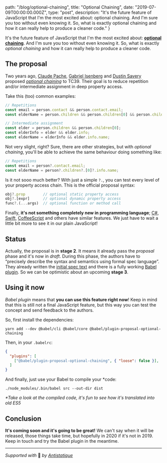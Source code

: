 
  path: "/blog/optional-chaining",
  title: "Optional Chaining",
  date: "2019-07-09T00:00:00.000Z",
  type: "post",
  description: "It's the future feature of JavaScript that I'm the most excited about: optional chaining. And I'm sure you too without even knowing it. So, what is exactly optional chaining  and how it can really help to produce a cleaner code."
}

It's the future feature of JavaScript that I'm the most excited about: [**optional chaining**](https://github.com/tc39/proposal-optional-chaining). And I'm sure you too without even knowing it. So, what is exactly *optional chaining*  and how it can really help to produce a cleaner code.

## The proposal
Two years ago, [Claude Pache](https://github.com/claudepache), [Gabriel Isenberg](https://github.com/gisenberg) and [Dustin Savery](https://github.com/dustinsavery) proposed *[optional chaining](https://github.com/tc39/proposal-optional-chaining)* to TC39. Their goal is to reduce repetition and/or intermediate assignment in deep property access.

Take this (too) common examples:
```js
// Repetitions
const email = person.contact && person.contact.email;
const elderName = person.children && person.children[0] && person.children[0].info && person.children[0].info.name;

// Intermediate assignment
const elder = person.children && person.children[0];
const elderInfo = elder && elder.info;
const elderName = elderInfo && elder.info.name;
```

Not very slight, right? Sure, there are other strategies, but with *optional chaining*, you'll be able to achieve the same behaviour doing something like:

```js
// Repetitions
const email = person?.contact.email;
const elderName = person?.children?.[0]?.info.name;
```

Is it not sooo much better? With just a simple `?.`, you can test every level of your property access chain. This is the official proposal syntax:

```javascript
obj?.prop        // optional static property access
obj?.[expr]      // optional dynamic property access
func?.(...args)  // optional function or method call
```

Finally, **it's not something completely new in programming language**; [C#](https://msdn.microsoft.com/en-us/library/dn986595.aspx), [Swift](https://developer.apple.com/library/content/documentation/Swift/Conceptual/Swift_Programming_Language/OptionalChaining.html#//apple_ref/doc/uid/TP40014097-CH21-ID245), [CoffeeScript](http://coffeescript.org/#existential-operator) and others have similar features. We just have to wait a little bit more to see it in our plain JavaScript!

## Status
Actually, the proposal is in **stage 2**. It means it already pass the *proposal* phase and it's now in *draft*. During this phase, the authors have to “precisely describe the syntax and semantics using formal spec language”.  They already written the [initial spec text](https://tc39.es/proposal-optional-chaining/) and there is a fully working [Babel plugin](https://babeljs.io/docs/en/babel-plugin-proposal-optional-chaining). So we can be optimistic about an upcoming **stage 3**.

## Using it now
*Babel plugin* means that **you can use this feature right now**! Keep in mind that this is still not a final JavaScript feature, but this way you can test the concept and send feedback to the authors.

So, first install the dependencies:
```shell
yarn add --dev @babel/cli @babel/core @babel/plugin-proposal-optional-chaining
```

Then, in your `.babelrc`:
```json
{
  "plugins": [
    ["@babel/plugin-proposal-optional-chaining", { "loose": false }],
  ]
}
```

And finally, just use your Babel to compile your *code:
```shell
./node_modules/.bin/babel src --out-dir dist
```
*\*Take a look at the compiled code, it's fun to see how it's translated into old ES5*

## Conclusion
**It's coming soon and it's going to be great!** We can't say when it will be released, those things take time, but hopefully in 2020 if it's not in 2019. Keep in touch and try the Babel plugin in the meantime.

---

*Supported with* 💛 *by [Antistatique](https://antistatique.net)*

